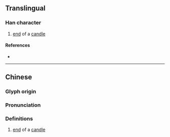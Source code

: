 {{character info/new}}
==Translingual==

===Han character===
{{Han char|rn=86|rad=火|as=03|sn=7|four=95817|canj=FPD|ids=⿰火也}}

# [[end]] of a [[candle]]

====References====
* {{Han ref|kx=0666.140|dkj=18875|dj=1075.190|hdz=32190.040|uh=707A|ud=28794|bh=CB5F|bd=52063}}

----

==Chinese==
{{zh-forms}}

===Glyph origin===
{{Han etym}}

===Pronunciation===
{{zh-pron
|m=xiè
|c=ce6,se3
|mn=tō
|mc=y
|oc=y
|cat=n
}}

===Definitions===
{{zh-hanzi}}

# [[end]] of a [[candle]]